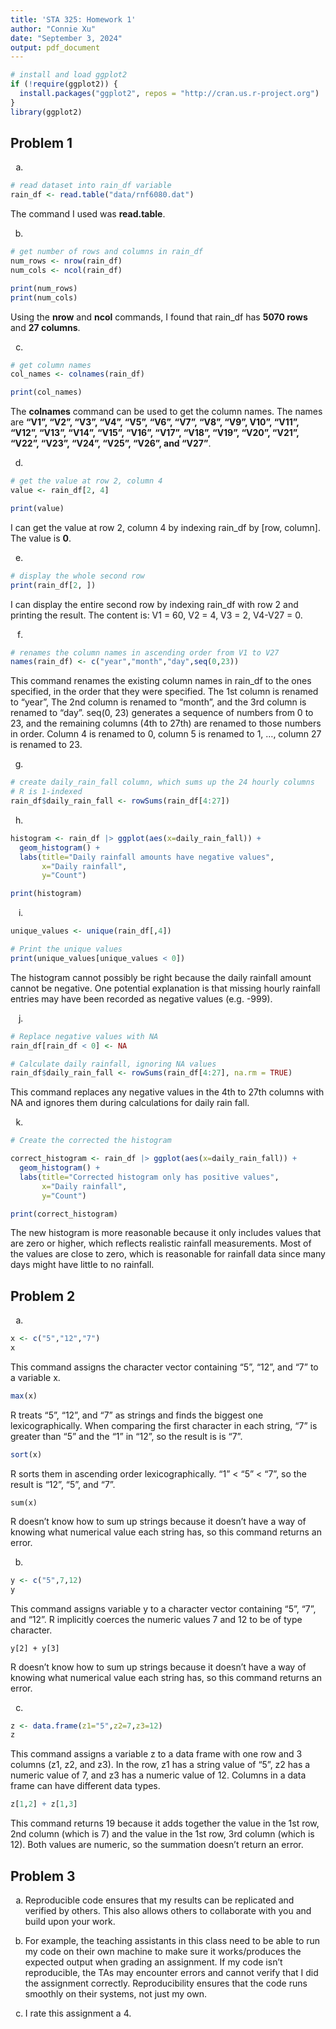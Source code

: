 ```yaml
---
title: 'STA 325: Homework 1'
author: "Connie Xu"
date: "September 3, 2024"
output: pdf_document
---
```


```r
# install and load ggplot2
if (!require(ggplot2)) {
  install.packages("ggplot2", repos = "http://cran.us.r-project.org")
}
library(ggplot2)
```

## Problem 1 
a.
``` r
# read dataset into rain_df variable
rain_df <- read.table("data/rnf6080.dat")
```

The command I used was **read.table**. 

b. 
```r
# get number of rows and columns in rain_df
num_rows <- nrow(rain_df)
num_cols <- ncol(rain_df)

print(num_rows)
print(num_cols)
```

Using the **nrow** and **ncol** commands, I found that rain_df has **5070 rows** and **27 columns**.

c.
```r
# get column names
col_names <- colnames(rain_df)

print(col_names)
```

The **colnames** command can be used to get the column names. The names are **"V1", "V2", "V3", "V4", "V5", "V6", "V7", "V8", "V9", V10", "V11", "V12", "V13", "V14", "V15", "V16", "V17", "V18", "V19", "V20", "V21", "V22", "V23", "V24", "V25", "V26", and "V27"**.

d. 
```r
# get the value at row 2, column 4
value <- rain_df[2, 4]

print(value)
```
I can get the value at row 2, column 4 by indexing rain_df by [row, column]. The value is **0**. 

e. 
```r
# display the whole second row
print(rain_df[2, ])
```
I can display the entire second row by indexing rain_df with row 2 and printing the result. The content is: 
V1 = 60, V2 = 4, V3 = 2, V4-V27 = 0.

f.
```r
# renames the column names in ascending order from V1 to V27 
names(rain_df) <- c("year","month","day",seq(0,23))
```

This command renames the existing column names in rain_df to the ones specified, in the order that they were specified. The 1st column is renamed to "year", The 2nd column is renamed to "month", and the 3rd column is renamed to "day". seq(0, 23) generates a sequence of numbers from 0 to 23, and the remaining columns (4th to 27th) are renamed to those numbers in order. Column 4 is renamed to 0, column 5 is renamed to 1, ..., column 27 is renamed to 23. 

g. 
```r
# create daily_rain_fall column, which sums up the 24 hourly columns
# R is 1-indexed
rain_df$daily_rain_fall <- rowSums(rain_df[4:27])
```

h.
```r

histogram <- rain_df |> ggplot(aes(x=daily_rain_fall)) +
  geom_histogram() + 
  labs(title="Daily rainfall amounts have negative values",
       x="Daily rainfall",
       y="Count")

print(histogram)
```

i. 
```r
unique_values <- unique(rain_df[,4])

# Print the unique values
print(unique_values[unique_values < 0])
```

The histogram cannot possibly be right because the daily rainfall amount cannot be negative. One potential explanation is that missing hourly rainfall entries may have been recorded as negative values (e.g. -999).

j.
```r
# Replace negative values with NA
rain_df[rain_df < 0] <- NA

# Calculate daily rainfall, ignoring NA values
rain_df$daily_rain_fall <- rowSums(rain_df[4:27], na.rm = TRUE)
```

This command replaces any negative values in the 4th to 27th columns with NA and ignores them during calculations for daily rain fall.  

k. 
```r
# Create the corrected the histogram

correct_histogram <- rain_df |> ggplot(aes(x=daily_rain_fall)) +
  geom_histogram() + 
  labs(title="Corrected histogram only has positive values",
       x="Daily rainfall",
       y="Count")

print(correct_histogram)
```

The new histogram is more reasonable because it only includes values that are zero or higher, which reflects realistic rainfall measurements. Most of the values are close to zero, which is reasonable for rainfall data since many days might have little to no rainfall. 

## Problem 2

a. 
``` r
x <- c("5","12","7")
x
```

This command assigns the character vector containing "5", "12", and "7" to a variable x. 

``` r
max(x)
```
R treats "5", "12", and "7" as strings and finds the biggest one lexicographically. When comparing the first character in each string, "7" is greater than "5" and the "1" in "12", so the result is is "7". 

``` r
sort(x)
```
R sorts them in ascending order lexicographically. "1" < "5" < "7", so the result is "12", "5", and "7". 

```
sum(x)
```
R doesn't know how to sum up strings because it doesn't have a way of knowing what numerical value each string has, so this command returns an error. 

b. 
``` r
y <- c("5",7,12)
y
```

This command assigns variable y to a character vector containing "5", "7", and "12". R implicitly coerces the numeric values 7 and 12 to be of type character. 

```
y[2] + y[3]
```

R doesn't know how to sum up strings because it doesn't have a way of knowing what numerical value each string has, so this command returns an error. 

c. 
``` r
z <- data.frame(z1="5",z2=7,z3=12)
z
```
This command assigns a variable z to a data frame with one row and 3 columns (z1, z2, and z3). In the row, z1 has a string value of "5", z2 has a numeric value of 7, and z3 has a numeric value of 12. Columns in a data frame can have different data types. 

``` r
z[1,2] + z[1,3]
```
This command returns 19 because it adds together the value in the 1st row, 2nd column (which is 7) and the value in the 1st row, 3rd column (which is 12). Both values are numeric, so the summation doesn't return an error.

## Problem 3

a. Reproducible code ensures that my results can be replicated and verified by others. This also allows others to collaborate with you and build upon your work. 

b. For example, the teaching assistants in this class need to be able to run my code on their own machine to make sure it works/produces the expected output when grading an assignment. If my code isn't reproducible, the TAs may encounter errors and cannot verify that I did the assignment correctly. Reproducibility ensures that the code runs smoothly on their systems, not just my own. 

c. I rate this assignment a 4. 